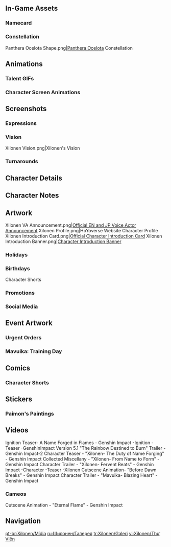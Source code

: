{{CharacterTabs}}
{{TOC Limit}}

==In-Game Assets==
{{Assets}}

===Namecard===
{{Assets/Namecard|Cue Point|Xilonen}}

===Constellation===
<gallery>Panthera Ocelota Shape.png|[[Panthera Ocelota]] Constellation</gallery>

==Animations==
===Talent GIFs===
{{Talent Previews by Character|Xilonen}}

===Character Screen Animations===
{{Preview/CharacterAnimations}}

==Screenshots==
===Expressions===
{{Character Expression|Xilonen|Default|Confident|Pensive}}

===Vision===
<gallery>Xilonen Vision.png|Xilonen's Vision</gallery>

===Turnarounds===
{{Turnarounds}}

==Character Details==
{{Files by Character Gallery|Character Details|character=Xilonen}}

==Character Notes==
{{Files by Character Gallery|Character Notes|character=Xilonen}}

==Artwork==
<gallery>
Xilonen VA Announcement.png|[https://x.com/GenshinImpact/status/1811613209024938064 Official EN and JP Voice Actor Announcement]
Xilonen Profile.png|HoYoverse Website Character Profile
Xilonen Introduction Card.png|[https://x.com/GenshinImpact/status/1828009575934833073 Official Character Introduction Card]
Xilonen Introduction Banner.png|[https://www.hoyolab.com/article/32498181 Character Introduction Banner]
</gallery>

===Holidays===
{{Files by Character Gallery|Holiday Artwork}}

===Birthdays===
{{Files by Character Gallery|Xilonen Birthday Artwork|character = Xilonen|not1=Character Shorts|not2=Taking Pictures and Recounting Good Times Images}}

;Character Shorts
{{Files by Character Gallery|Xilonen Birthday Artwork|character = Xilonen|not1=Character Birthday Artwork|not2=Taking Pictures and Recounting Good Times Images}}
<!--
;Taking Pictures and Recounting Good Times
{{Main|Taking Pictures and Recounting Good Times/Story/Xilonen}}
{{Files by Character Gallery|Xilonen Birthday Artwork|character = Xilonen|not1=Character Shorts|not2=Character Birthday Artwork}}
-->
===Promotions===
{{Files by Character Gallery|Promotional Artwork}}

===Social Media===
{{Files by Character Gallery|Social Media Celebration}}
<!--
===Miscellaneous===
{{Files by Character Gallery|Miscellaneous Artwork}}
-->

==Event Artwork==
===Urgent Orders===
{{Main|Urgent Orders}}
{{Files by Character Gallery|Urgent Orders Images}}

===Mavuika: Training Day===
{{Main|Mavuika: Training Day}}
{{Files by Character Gallery|Mavuika: Training Day Images}}
<!--
===EventName===
{{Main|EventName}}
<gallery>

</gallery>
-->

==Comics==<!--
===Genshin Impact Preview Manga===
<gallery>

</gallery>

===4-Panel Comics===
<gallery>

</gallery>
-->
===Character Shorts===
{{Files by Character Gallery|Character Shorts|character = Xilonen|not1=Xilonen Birthday Artwork}}

==Stickers==
===Paimon's Paintings===
{{Paimon's Paintings Images|Xilonen|nochar=1|nopplink=1}}
<!--
===Special Program Chibis===
{{Files by Character Gallery|Special Program Chibis}}
-->

==Videos==
<!-- Keep videos in chronological order. -->
<gallery>
Ignition Teaser- A Name Forged in Flames - Genshin Impact -Ignition -Teaser -GenshinImpact
Version 5.1 "The Rainbow Destined to Burn" Trailer - Genshin Impact-2
Character Teaser - "Xilonen- The Duty of Name Forging" - Genshin Impact
Collected Miscellany - "Xilonen- From Name to Form" - Genshin Impact
Character Trailer - "Xilonen- Fervent Beats" - Genshin Impact -Character -Teaser -Xilonen
Cutscene Animation- "Before Dawn Breaks" - Genshin Impact
Character Trailer - "Mavuika- Blazing Heart" - Genshin Impact
</gallery>

===Cameos===
<gallery>
Cutscene Animation - "Eternal Flame" - Genshin Impact
</gallery>
<!--
==References==
{{Reflist}}
-->

==Navigation==
{{Character Navbox|Gallery}}

[[pt-br:Xilonen/Mídia]]
[[ru:Шилонен/Галерея]]
[[tr:Xilonen/Galeri]]
[[vi:Xilonen/Thư Viện]]